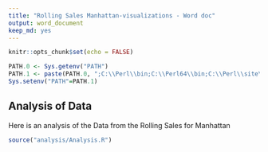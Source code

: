 ```yaml
---
title: "Rolling Sales Manhattan-visualizations - Word doc"
output: word_document
keep_md: yes
---
```



```r
knitr::opts_chunk$set(echo = FALSE)
```

```r
PATH.0 <- Sys.getenv("PATH")
PATH.1 <- paste(PATH.0, ";C:\\Perl\\bin;C:\\Perl64\\bin;C:\\Perl\\site\\bin;C:\\Perl64\\site\\bin")
Sys.setenv("PATH"=PATH.1) 
```

## Analysis of Data
Here is an analysis of the Data from the Rolling Sales for Manhattan

```r
source("analysis/Analysis.R")
```

